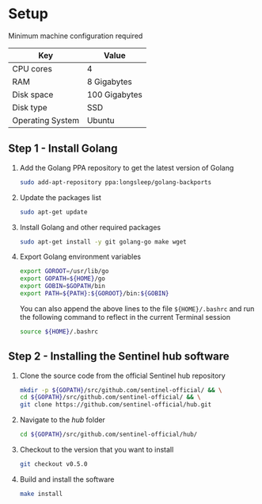 # Setup

Minimum machine configuration required

| Key              | Value         |
|------------------|---------------|
| CPU cores        | 4             |
| RAM              | 8 Gigabytes   |
| Disk space       | 100 Gigabytes |
| Disk type        | SSD           |
| Operating System | Ubuntu        |

## Step 1 - Install Golang

1. Add the Golang PPA repository to get the latest version of Golang

    ``` sh
    sudo add-apt-repository ppa:longsleep/golang-backports
    ```

2. Update the packages list

    ``` sh
    sudo apt-get update
    ```

3. Install Golang and other required packages

    ``` sh
    sudo apt-get install -y git golang-go make wget
    ```

4. Export Golang environment variables

    ``` sh
    export GOROOT=/usr/lib/go
    export GOPATH=${HOME}/go
    export GOBIN=$GOPATH/bin
    export PATH=${PATH}:${GOROOT}/bin:${GOBIN}
    ```

    You can also append the above lines to the file `${HOME}/.bashrc` and run the following command to reflect in the current Terminal session

    ``` sh
    source ${HOME}/.bashrc
    ```

## Step 2 - Installing the Sentinel hub software

1. Clone the source code from the official Sentinel hub repository

    ``` sh
    mkdir -p ${GOPATH}/src/github.com/sentinel-official/ && \
    cd ${GOPATH}/src/github.com/sentinel-official/ && \
    git clone https://github.com/sentinel-official/hub.git
    ```

2. Navigate to the *hub* folder

    ``` sh
    cd ${GOPATH}/src/github.com/sentinel-official/hub/
    ```

3. Checkout to the version that you want to install

    ``` sh
    git checkout v0.5.0
    ```

4. Build and install the software

    ``` sh
    make install
    ```